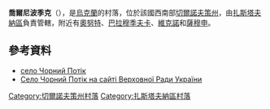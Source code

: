 {{coord|48|33|20|N|26|1|1|E|scale:30000|display=title}}

'''喬爾尼波季克'''（{{lang-uk|Чорний Потік}}），是[[烏克蘭|烏克蘭]]的村落，位於該國西南部[[切爾諾夫策州|切爾諾夫策州]]，由[[扎斯塔夫納區|扎斯塔夫納區]]負責管轄，附近有[[奧努特|奧努特]]、[[巴拉穆季夫卡_(扎斯塔夫納區)|巴拉穆季夫卡]]、[[維克諾_(扎斯塔夫納區)|維克諾]]和[[薩穆申|薩穆申]]。

==參考資料==
* [http://w1.c1.rada.gov.ua/pls/z7503/A005?rdat1=03.12.2014&rf7571=39015 село Чорний Потік]
* [http://w1.c1.rada.gov.ua/pls/z7503/A005?rdat1=03.12.2014&rf7571=39015 Село Чорний Потік на сайті Верховної Ради України]

{{DEFAULTSORT:Чорний Потік}}
[[Category:切爾諾夫策州村落|Category:切爾諾夫策州村落]]
[[Category:扎斯塔夫納區村落|Category:扎斯塔夫納區村落]]


{{Chernivtsi-geo-stub}}